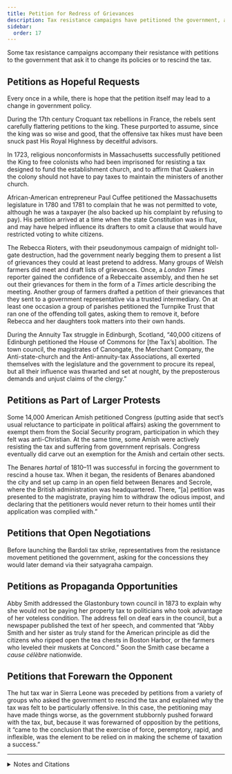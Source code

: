 ```yaml
---
title: Petition for Redress of Grievances
description: Tax resistance campaigns have petitioned the government, asking it to change its policies or to rescind the tax.
sidebar:
  order: 17
---
```


Some tax resistance campaigns accompany their resistance with petitions to the government that ask it to change its policies or to rescind the tax.

## <Badge text="Examples" size="medium" /> Petitions as Hopeful Requests

Every once in a while, there is hope that the petition itself may lead to a change in government policy.

During the 17th century Croquant tax rebellions in France, the rebels sent carefully flattering petitions to the king.
These purported to assume, since the king was so wise and good, that the offensive tax hikes must have been snuck past His Royal Highness by deceitful advisors.

In 1723, religious nonconformists in Massachusetts successfully petitioned the King to free colonists who had been imprisoned for resisting a tax designed to fund the establishment church, and to affirm that Quakers in the colony should not have to pay taxes to maintain the ministers of another church.

African-American entrepreneur Paul Cuffee petitioned the Massachusetts legislature in 1780 and 1781 to complain that he was not permitted to vote, although he was a taxpayer (he also backed up his complaint by refusing to pay).
His petition arrived at a time when the state Constitution was in flux, and may have helped influence its drafters to omit a clause that would have restricted voting to white citizens.

The Rebecca Rioters, with their pseudonymous campaign of midnight toll-gate destruction, had the government nearly begging them to present a list of grievances they could at least pretend to address.
Many groups of Welsh farmers did meet and draft lists of grievances.
Once, a <i>London Times</i> reporter gained the confidence of a Rebeccaite assembly, and then he set out their grievances for them in the form of a <i>Times</i> article describing the meeting.
Another group of farmers drafted a petition of their grievances that they sent to a government representative via a trusted intermediary.
On at least one occasion a group of parishes petitioned the Turnpike Trust that ran one of the offending toll gates, asking them to remove it, before Rebecca and her daughters took matters into their own hands.

During the Annuity Tax struggle in Edinburgh, Scotland, “40,000 citizens of Edinburgh petitioned the House of Commons for [the Tax’s] abolition.
The town council, the magistrates of Canongate, the Merchant Company, the Anti-state-church and the Anti-annuity-tax Associations, all exerted themselves with the legislature and the government to procure its repeal, but all their influence was thwarted and set at nought, by the preposterous demands and unjust claims of the clergy.”

## <Badge text="Examples" size="medium" /> Petitions as Part of Larger Protests

Some 14,000 American Amish petitioned Congress (putting aside that sect’s usual reluctance to participate in political affairs) asking the government to exempt them from the Social Security program, participation in which they felt was anti-Christian.
At the same time, some Amish were actively resisting the tax and suffering from government reprisals.
Congress eventually did carve out an exemption for the Amish and certain other sects.

The Benares <i>hartal</i> of 1810–11 was successful in forcing the government to rescind a house tax.
When it began, the residents of Benares abandoned the city and set up camp in an open field between Benares and Secrole, where the British administration was headquartered.
There, “[a] petition was presented to the magistrate, praying him to withdraw the odious impost, and declaring that the petitioners would never return to their homes until their application was complied with.”

## <Badge text="Example" size="medium" /> Petitions that Open Negotiations

Before launching the Bardoli tax strike, representatives from the resistance movement petitioned the government, asking for the concessions they would later demand via their satyagraha campaign.

## <Badge text="Example" size="medium" /> Petitions as Propaganda Opportunities

Abby Smith addressed the Glastonbury town council in 1873 to explain why she would not be paying her property tax to politicians who took advantage of her voteless condition.
The address fell on deaf ears in the council, but a newspaper published the text of her speech, and commented that “Abby Smith and her sister as truly stand for the American principle as did the citizens who ripped open the tea chests in Boston Harbor, or the farmers who leveled their muskets at Concord.”
Soon the Smith case became a <i lang="fr">cause célèbre</i> nationwide.

## <Badge text="Example" size="medium" /> Petitions that Forewarn the Opponent

The hut tax war in Sierra Leone was preceded by petitions from a variety of groups who asked the government to rescind the tax and explained why the tax was felt to be particularly offensive.
In this case, the petitioning may have made things worse, as the government stubbornly pushed forward with the tax, but, because it was forewarned of opposition by the petitions, it “came to the conclusion that the exercise of force, peremptory, rapid, and inflexible, was the element to be relied on in making the scheme of taxation a success.”

<Aside type="wikipedia" title="Wikipedia">
  <WikipediaBadge title="Croquant rebellions" />
  <WikipediaBadge title="Paul Cuffe" />
  <WikipediaBadge title="Rebecca Riots" />
  <WikipediaBadge title="The Times" />
  <WikipediaBadge title="Amish" />
  <WikipediaBadge title="Hartal" />
  <WikipediaBadge title="Bardoli Satyagraha" />
  <WikipediaBadge title="Abby Hadassah Smith" />
  <WikipediaBadge title="Hut Tax War of 1898" />
</Aside>

---

<details>
<summary>Notes and Citations</summary>

* Rothbard, Murray [“Peasants, Rise Up! The Croquants of the 17th Century”](https://mises.org/mises-daily/peasants-rise-croquants-17th-century) <i>Economic Thought Before Adam Smith</i> (excerpt found on the Ludwig von Mises Institute website)
* Backus, Isaac <i>A History of New-England with Particular Reference to the Denomination of Christians called Baptists</i>, vol. I, 2nd ed. (1871), [p. 534](https://archive.org/details/newengl01back/page/534/mode/2up)
* Sherwood, Henry Noble [“Paul Cuffe and His Contribution to the American Colonization Society”](https://reader.library.cornell.edu/docviewer/digital?id=may891604#mode/1up) <i>Proceedings of the Mississippi Valley Historical Association for the Year 1912–1913</i>, Vol. VI (1913), pp. 370–402 (particularly pp. 376–78)
* Evans, Henry Tobit <i>Rebecca Riots!</i> (2010 ed.), chapters 9–10, 14–16, 18, 23–24
* “Edinburgh Annuity-tax—Another Victim” <i>The British Friend</i> 1 September 1855, p. 215 (quoting from the <i>Edinburgh News</i>)
* Igou, Brad [“Valentine Byler vs. the IRS: ‘Pay Unto Caesar—The Amish & Social Security’ ”](https://web.archive.org/web/20001109103100/http://www.amishnews.com/amisharticles/amishss.htm) <i>Amish Country News</i> 1999, 2005
* Mill, James & Wilson, Horace H. <i>The History of British India, from 1805 to 1835</i>, Vol. I (1858) [p. 334](https://archive.org/details/dli.csl.3788/page/n349/mode/1up)
* Desai, Mahadev <i>The Story of Bardoli</i> (1929), chapter VII, “Clearing the Position,” [pp. 61–64](https://archive.org/details/in.ernet.dli.2015.122169/page/n71/mode/2up)
* Speare, Elizabeth George [“Abby, Julia, and the Cows”](https://www.americanheritage.com/abby-julia-and-cows) <i>American Heritage</i> June 1957
* “Julia and Abby Smith” <i>We Won’t Pay: A Tax Resistance Reader</i> (2008) pp. 333–42
* Chalmers, David <i>Report By Her Majesty’s Commissioner and Correspondence on the subject of the Insurrection in the Sierra Leone Protectorate, 1898</i> (1899), [pp. 18–24](https://archive.org/details/reportofroyalcom0055unse/page/40/mode/1up)

</details>
